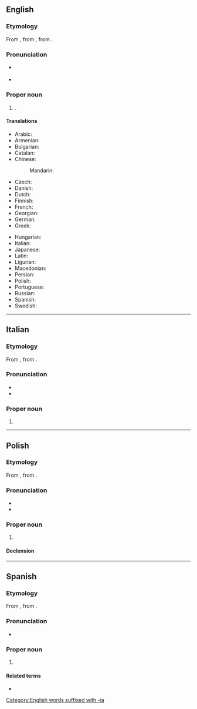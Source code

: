 {{also|ligúria|Ligúria|Łiguria}}
==English==
{{wikipedia}}
===Etymology===
From {{der|en|oc|Ligúria}}, from {{der|it|la|Liguria}}, from {{der|it|grc|Λίγυς}}.

===Pronunciation===
* {{a|UK}} {{IPA|en|/lɪˈɡjʊəɹiə/}}
* {{a|US}} {{IPA|en|/lɪˈɡjʊɹiə/}}

===Proper noun===
{{en-proper noun}}

# {{place|en|region|of northwest|c/Italy}}.

====Translations====
{{trans-top|region}}
* Arabic: {{t|ar|لِيغُورْيَا|f}}
* Armenian: {{t+|hy|Լիգուրիա}}
* Bulgarian: {{t|bg|Лигу́рия|f}}
* Catalan: {{t|ca|Ligúria|f}}
* Chinese:
*: Mandarin: {{t+|cmn|利古里亞}}
* Czech: {{t|cs|Ligurie|f}}
* Danish: {{t|da|Ligurien|c}}
* Dutch: {{t|nl|Ligurië}}
* Finnish: {{t+|fi|Liguria}}
* French: {{t+|fr|Ligurie|f}}
* Georgian: {{t|ka|ლიგურია}}
* German: {{t+|de|Ligurien|n}}
* Greek: {{t|el|Λιγουρία|f}}
{{trans-mid}}
* Hungarian: {{t|hu|Liguria}}
* Italian: {{t+|it|Liguria|f}}
* Japanese: {{t|ja|リグーリア州|tr=リグーリアしゅう, Rigūria shū|sc=Jpan}}
* Latin: {{t|la|Liguria|f}}
* Ligurian: {{t|lij|Ligùria|f}}
* Macedonian: {{t|mk|Лигурија|f}}
* Persian: {{t|fa|لیگوریا|f|tr=Ligureyâ}}
* Polish: {{t+|pl|Liguria|f}}
* Portuguese: {{t+|pt|Ligúria|f}}
* Russian: {{t+|ru|Лигу́рия|f}}
* Spanish: {{t|es|Liguria}}
* Swedish: {{t|sv|Ligurien}}
{{trans-bottom}}

[[Category:English words suffixed with -ia]]

----

==Italian==
{{wikipedia|lang=it}}
===Etymology===
From {{der|it|la|Liguria}}, from {{der|it|grc|Λίγυς}}.

===Pronunciation===
* {{it-IPA}}
* {{rhymes|it|urja}}

===Proper noun===
{{it-proper noun|f}}

# {{place|it|region|c/Italy|t=Liguria}}

----

==Polish==
{{wikipedia|lang=pl}}
===Etymology===
From {{der|pl|la|Liguria}}, from {{der|pl|grc|Λίγυς}}.

===Pronunciation===
* {{pl-IPA}}
* {{audio|pl|Pl-Liguria.ogg|audio}}

===Proper noun===
{{head|pl|proper noun|g=f}}

# {{place|pl|region|c/Italy|t=Liguria}}

====Declension====
{{pl-decl-noun-sing|Liguria|Ligurii|Ligurii|Ligurię|Ligurią|Ligurii|Ligurio}}

----

==Spanish==
{{wikipedia|lang=es}}
===Etymology===
From {{der|es|la|Liguria}}, from {{der|es|grc|Λίγυς}}.
===Pronunciation===
* {{es-IPA}}

===Proper noun===
{{es-proper noun|f}}

# {{place|es|region|c/Italy|t=Liguria}}

====Related terms====
* {{l|es|ligur}}